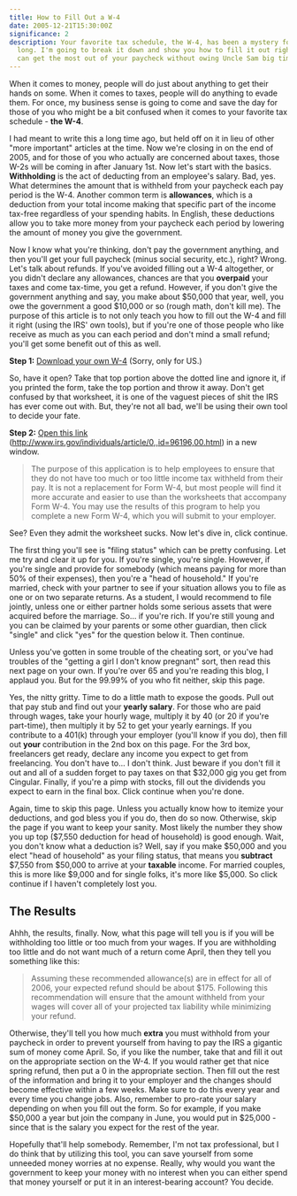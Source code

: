 ```yaml
---
title: How to Fill Out a W-4
date: 2005-12-21T15:30:00Z
significance: 2
description: Your favorite tax schedule, the W-4, has been a mystery for far too
  long. I'm going to break it down and show you how to fill it out right, so you
  can get the most out of your paycheck without owing Uncle Sam big time.
---
```


When it comes to money, people will do just about anything to get their hands on some. When it comes to taxes, people will do anything to evade them. For once, my business sense is going to come and save the day for those of you who might be a bit confused when it comes to your favorite tax schedule - **the W-4**.

I had meant to write this a long time ago, but held off on it in lieu of other "more important" articles at the time. Now we're closing in on the end of 2005, and for those of you who actually are concerned about taxes, those W-2s will be coming in after January 1st. Now let's start with the basics. **Withholding** is the act of deducting from an employee's salary. Bad, yes. What determines the amount that is withheld from your paycheck each pay period is the W-4. Another common term is **allowances**, which is a deduction from your total income making that specific part of the income tax-free regardless of your spending habits. In English, these deductions allow you to take more money from your paycheck each period by lowering the amount of money you give the government.

Now I know what you're thinking, don't pay the government anything, and then you'll get your full paycheck (minus social security, etc.), right? Wrong. Let's talk about refunds. If you've avoided filling out a W-4 altogether, or you didn't declare any allowances, chances are that you **overpaid** your taxes and come tax-time, you get a refund. However, if you don't give the government anything and say, you make about $50,000 that year, well, you owe the government a good $10,000 or so (rough math, don't kill me). The purpose of this article is to not only teach you how to fill out the W-4 and fill it right (using the IRS' own tools), but if you're one of those people who like receive as much as you can each period and don't mind a small refund; you'll get some benefit out of this as well.

**Step 1:** [Download your own W-4][1] (Sorry, only for US.)

So, have it open? Take that top portion above the dotted line and ignore it, if you printed the form, take the top portion and throw it away. Don't get confused by that worksheet, it is one of the vaguest pieces of shit the IRS has ever come out with. But, they're not all bad, we'll be using their own tool to decide your fate.

**Step 2:** [Open this link][2] (http://www.irs.gov/individuals/article/0,,id=96196,00.html) in a new window.

> The purpose of this application is to help employees to ensure that they do not have too much or too little income tax withheld from their pay. It is not a replacement for Form W-4, but most people will find it more accurate and easier to use than the worksheets that accompany Form W-4. You may use the results of this program to help you complete a new Form W-4, which you will submit to your employer.

See? Even they admit the worksheet sucks. Now let's dive in, click continue.

The first thing you'll see is "filing status" which can be pretty confusing. Let me try and clear it up for you. If you're single, you're single. However, if you're single and provide for somebody (which means paying for more than 50% of their expenses), then you're a "head of household." If you're married, check with your partner to see if your situation allows you to file as one or on two separate returns. As a student, I would recommend to file jointly, unless one or either partner holds some serious assets that were acquired before the marriage. So... if you're rich. If you're still young and you can be claimed by your parents or some other guardian, then click "single" and click "yes" for the question below it. Then continue.

Unless you've gotten in some trouble of the cheating sort, or you've had troubles of the "getting a girl I don't know pregnant" sort, then read this next page on your own. If you're over 65 and you're reading this blog, I applaud you. But for the 99.99% of you who fit neither, skip this page.

Yes, the nitty gritty. Time to do a little math to expose the goods. Pull out that pay stub and find out your **yearly salary**. For those who are paid through wages, take your hourly wage, multiply it by 40 (or 20 if you're part-time), then multiply it by 52 to get your yearly earnings. If you contribute to a 401(k) through your employer (you'll know if you do), then fill out **your** contribution in the 2nd box on this page. For the 3rd box, freelancers get ready, declare any income you expect to get from freelancing. You don't have to... I don't think. Just beware if you don't fill it out and all of a sudden forget to pay taxes on that $32,000 gig you get from Cingular. Finally, if you're a pimp with stocks, fill out the dividends you expect to earn in the final box. Click continue when you're done.

Again, time to skip this page. Unless you actually know how to itemize your deductions, and god bless you if you do, then do so now. Otherwise, skip the page if you want to keep your sanity. Most likely the number they show you up top ($7,550 deduction for head of household) is good enough. Wait, you don't know what a deduction is? Well, say if you make $50,000 and you elect "head of household" as your filing status, that means you **subtract** $7,550 from $50,000 to arrive at your **taxable** income. For married couples, this is more like $9,000 and for single folks, it's more like $5,000. So click continue if I haven't completely lost you.

## The Results

Ahhh, the results, finally. Now, what this page will tell you is if you will be withholding too little or too much from your wages. If you are withholding too little and do not want much of a return come April, then they tell you something like this:

> Assuming these recommended allowance(s) are in effect for all of 2006, your expected refund should be about $175. Following this recommendation will ensure that the amount withheld from your wages will cover all of your projected tax liability while minimizing your refund.

Otherwise, they'll tell you how much **extra** you must withhold from your paycheck in order to prevent yourself from having to pay the IRS a gigantic sum of money come April. So, if you like the number, take that and fill it out on the appropriate section on the W-4. If you would rather get that nice spring refund, then put a 0 in the appropriate section. Then fill out the rest of the information and bring it to your employer and the changes should become effective within a few weeks. Make sure to do this every year and every time you change jobs. Also, remember to pro-rate your salary depending on when you fill out the form. So for example, if you make $50,000 a year but join the company in June, you would put in $25,000 - since that is the salary you expect for the rest of the year.

Hopefully that'll help somebody. Remember, I'm not tax professional, but I do think that by utilizing this tool, you can save yourself from some unneeded money worries at no expense. Really, why would you want the government to keep your money with no interest when you can either spend that money yourself or put it in an interest-bearing account? You decide.

[1]: http://www.irs.gov/pub/irs-pdf/fw4.pdf
[2]: http://www.irs.gov/individuals/article/0,,id=96196,00.html
